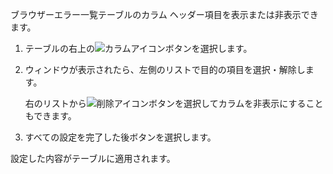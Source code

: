<Title hashid='display-or-hide-column' level={props.level}>テーブルカラムの表示または非表示</Title>

<InDoc product="browser">

ブラウザーエラー一覧テーブルのカラム ヘッダー項目を表示または非表示できます。

</InDoc>

1. テーブルの右上の![カラムアイコン](/img/ico-column.svg)ボタンを選択します。

2. <Cmdname sid="column_settings" className="uitext" />ウィンドウが表示されたら、左側のリストで目的の項目を選択・解除します。

   右のリストから![削除アイコン](/img/ico-close.svg)ボタンを選択してカラムを非表示にすることもできます。

3. すべての設定を完了した後<Cmdname sid="BTN06053" className="uitext" />ボタンを選択します。

設定した内容がテーブルに適用されます。
